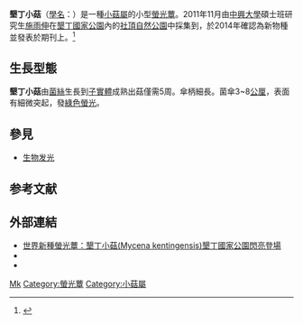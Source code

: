 {{Speciesbox
| name = 墾丁小菇
| image = 
| image_width = 250px
| genus = Mycena
| species = kentingensis
| authority = Shih, Chen, Lin & Kao, 2014
| synonyms = 
}}
'''墾丁小菇'''（[[學名|學名]]：{{lang|la|''Mycena kentingensis''}}）是一種[[小菇屬|小菇屬]]的小型[[螢光蕈|螢光蕈]]。2011年11月由[[中興大學|中興大學]]碩士班研究生[[施雨伸|施雨伸]]在[[墾丁國家公園|墾丁國家公園]]內的[[社頂自然公園|社頂自然公園]]中採集到，於2014年確認為新物種並發表於期刊上。<ref name="Shih 2013">{{cite journal |author=Shih Y-S, Chen C-Y, Lin W-W, Kao H-W. |title=''Mycena kentingensis'', a new species of luminous mushroom in Taiwan, with reference to its culture method |journal=Mycological Progress |date=Nov 2013 |doi=10.1007/s11557-013-0939-x}}</ref>

==生長型態==
'''墾丁小菇'''由[[菌絲|菌絲]]生長到[[子實體_(真菌)|子實體]]成熟出菇僅需5周。傘柄細長。菌傘3~8[[公厘|公厘]]，表面有細微突起，發[[綠色|綠色]][[螢光|螢光]]。

==參見==
* [[生物发光|生物发光]]

== 参考文献 ==
{{Reflist}}

== 外部連結 ==
* [https://web.archive.org/web/20131202235425/http://www.ktnp.gov.tw/cht/news01.aspx?newsID=1961 世界新種螢光蕈：墾丁小菇(Mycena kentingensis)墾丁國家公園閃亮登場]
* {{wikispecies-inline|Mycena|小菇屬}}
* {{wikispecies-inline|Mycena kentingensis|墾丁小菇}}
{{Taxonbar|from=Q6946869}}

[[Category:臺灣特有植物|Mk]]
[[Category:螢光蕈|Category:螢光蕈]]
[[Category:小菇屬|Category:小菇屬]]


{{植物小作品}}